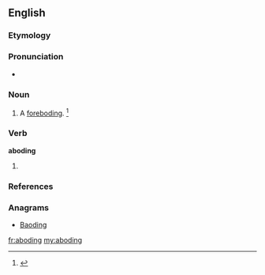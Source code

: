 ==English==

===Etymology===
{{suffix|abode|ing}}

===Pronunciation===
* {{a|US}} {{IPA|/əˈboʊ.dɪŋ/}}

===Noun===
{{en-noun}}
# {{obsolete}} A [[foreboding]]. {{defdate|Attested from the late 16<sup>th</sup> century to the early 18<sup>th</sup> century.}}<ref name=SOED>{{reference-book | last =| first = | authorlink =  | coauthors =  | editor =Brown, Lesley  | others =  | title = The Shorter Oxford English Dictionary | origdate =  | origyear = 1933| origmonth =  | url =  | format =  | accessdate =  | accessyear =  | accessmonth =  | edition = 5th | date =  | year =2003| month =  | publisher =Oxford University Press  | location =Oxford, UK | language =  | id =  | doi = | isbn =978-0-19-860575-7 | lccn = | ol = | pages =6| chapter =  | chapterurl =  | quote =}}</ref>

===Verb===
'''aboding'''
# {{present participle of|[[abode#Etymology 2|abode]]}}

===References===
<references/>

===Anagrams===
* [[Baoding#English|Baoding]]

[[fr:aboding]]
[[my:aboding]]